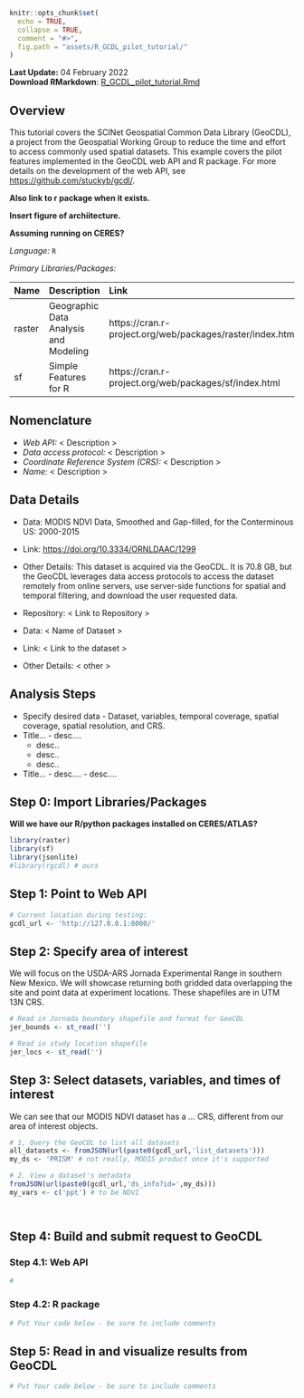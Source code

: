 ```r
knitr::opts_chunk$set(
  echo = TRUE,
  collapse = TRUE,
  comment = "#>",
  fig.path = "assets/R_GCDL_pilot_tutorial/"
)
```

<!--
---
title: GeoCDL Pilot Tutorial
layout: single
author: Heather Savoy
author_profile: true
header:
  overlay_color: "444444"
  overlay_image: /assets/images/margaret-weir-GZyjbLNOaFg-unsplash_dark.jpg
---
--> 

**Last Update:** 04 February 2022 <br />
**Download RMarkdown**: [R_GCDL_pilot_tutorial.Rmd](https://geospatial.101workbook.org/tutorials/R_GCDL_pilot_tutorial.Rmd)

<!-- ToDo: would be great to have an R binder badge here -->

## Overview

This tutorial covers the SCINet Geospatial Common Data Library (GeoCDL), a project from the Geospatial Working Group to reduce the time and  effort to access commonly used spatial datasets. This example covers the pilot features implemented in the GeoCDL web API and R package. For more details on the development of the web API, see [https://github.com/stuckyb/gcdl/](https://github.com/stuckyb/gcdl/).

**Also link to r package when it exists.**

**Insert figure of archiitecture.**

**Assuming running on CERES?**

*Language:* `R`

*Primary Libraries/Packages:*

| Name | Description | Link |
|:--|:--|:--|
| raster | Geographic Data Analysis and Modeling | https://cran.r-project.org/web/packages/raster/index.html |
| sf | Simple Features for R | https://cran.r-project.org/web/packages/sf/index.html |

## Nomenclature

* *Web API:* < Description >
* *Data access protocol:* < Description >
* *Coordinate Reference System (CRS):* < Description >
* *Name:* < Description >

## Data Details

* Data: MODIS NDVI Data, Smoothed and Gap-filled, for the Conterminous US: 2000-2015
* Link: [https://doi.org/10.3334/ORNLDAAC/1299](https://doi.org/10.3334/ORNLDAAC/1299)
* Other Details: This dataset is acquired via the GeoCDL. It is 70.8 GB, but the GeoCDL leverages data access protocols to access the dataset remotely from online servers, use server-side functions for spatial and temporal filtering, and download the user requested data. 


* Repository: < Link to Repository >
* Data: < Name of Dataset >
* Link: < Link to the dataset >
* Other Details: < other >

## Analysis Steps

* Specify desired data - Dataset, variables, temporal coverage, spatial coverage, spatial resolution, and CRS.
* Title… - desc….
  * desc..
  * desc..
  * desc..
* Title… - desc…. - desc….

## Step 0: Import Libraries/Packages

**Will we have our R/python packages installed on CERES/ATLAS?**

```r
library(raster)
library(sf)
library(jsonlite)
#library(rgcdl) # ours
```

## Step 1: Point to Web API
```r
# Current location during testing:
gcdl_url <- 'http://127.0.0.1:8000/'

```


## Step 2: Specify area of interest

We will focus on the USDA-ARS Jornada Experimental Range in southern New Mexico. We will showcase returning both gridded data overlapping the site and point data at experiment locations. These shapefiles are in UTM 13N CRS.


```r
# Read in Jornada boundary shapefile and format for GeoCDL
jer_bounds <- st_read('')  

# Read in study location shapefile
jer_locs <- st_read('')  

```

## Step 3: Select datasets, variables, and times of interest

We can see that our MODIS NDVI dataset has a ... CRS, different from our area of interest objects. 

```r
# 1, Query the GeoCDL to list all datasets
all_datasets <- fromJSON(url(paste0(gcdl_url,'list_datasets')))
my_ds <- 'PRISM' # not really, MODIS product once it's supported

# 2. View a dataset's metadata
fromJSON(url(paste0(gcdl_url,'ds_info?id=',my_ds)))
my_vars <- c('ppt') # to be NDVI




```

## Step 4: Build and submit request to GeoCDL

### Step 4.1: Web API

```r
# 

```

### Step 4.2: R package

```r
# Put Your code below - be sure to include comments
```

## Step 5: Read in and visualize results from GeoCDL

```r
# Put Your code below - be sure to include comments
```


